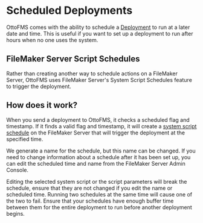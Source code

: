 
# Scheduled Deployments

OttoFMS comes with the ability to schedule a [Deployment](/concepts/deployments) to run at a later date and time. This is useful if you want to set up a deployment to run after hours when no one uses the system.

## FileMaker Server Script Schedules

Rather than creating another way to schedule actions on a FileMaker Server, OttoFMS uses FileMaker Server's System Script Schedules feature to trigger the deployment.

## How does it work?

When you send a deployment to OttoFMS, it checks a scheduled flag and timestamp. If it finds a valid flag and timestamp, it will create a [system script schedule](https://help.claris.com/en/server-help/content/schedule-run-system-script.html) on the FileMaker Server that will trigger the deployment at the specified time.

We generate a name for the schedule, but this name can be changed. If you need to change information about a schedule after it has been set up, you can edit the scheduled time and name from the FileMaker Server Admin Console.

<Callout type="warning">
  Editing the selected system script or the script parameters will break the
  schedule, ensure that they are not changed if you edit the name or scheduled
  time.
</Callout>

<Callout type="warning">
  Running two schedules at the same time will cause one of the two to fail.
  Ensure that your schedules have enough buffer time between them for the entire
  deployment to run before another deployment begins.
</Callout>
